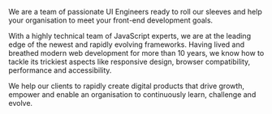 We are a team of passionate UI Engineers ready to roll our sleeves and help your organisation to meet your front-end development goals.  

With a highly technical team of JavaScript experts, we are at the leading edge of the newest and rapidly evolving frameworks. Having lived and breathed modern web development for more than 10 years, we know how to tackle its trickiest aspects like responsive design, browser compatibility, performance and accessibility.  

We help our clients to rapidly create digital products that drive growth, empower and enable an organisation to continuously learn, challenge and evolve.

